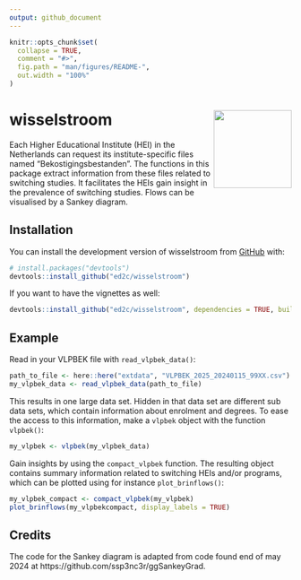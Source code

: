 ```yaml
---
output: github_document
---
```


<!-- README.md is generated from README.Rmd. Please edit that file -->

```r
knitr::opts_chunk$set(
  collapse = TRUE,
  comment = "#>",
  fig.path = "man/figures/README-",
  out.width = "100%"
)
```

# wisselstroom <img src="man/figures/logo.png" align="right" height="139" alt="" />

<!-- badges: start -->
<!-- badges: end -->

Each Higher Educational Institute (HEI) in the Netherlands can request its institute-specific files named "Bekostigingsbestanden". The functions in this package extract information from these files related to switching studies. It facilitates the HEIs gain insight in the prevalence of switching studies. Flows can be visualised by a Sankey diagram.

## Installation

You can install the development version of wisselstroom from [GitHub](https://github.com/) with:

``` r
# install.packages("devtools")
devtools::install_github("ed2c/wisselstroom")
```

If you want to have the vignettes as well:  

``` r
devtools::install_github("ed2c/wisselstroom", dependencies = TRUE, build_vignettes = TRUE)
```




## Example

Read in your VLPBEK file with `read_vlpbek_data()`:

``` r
path_to_file <- here::here("extdata", "VLPBEK_2025_20240115_99XX.csv")
my_vlpbek_data <- read_vlpbek_data(path_to_file)
```

This results in one large data set. Hidden in that data set are different sub data sets, which contain information about enrolment and degrees. To ease the access to this information, make a `vlpbek` object with the function `vlpbek()`:  

``` r
my_vlpbek <- vlpbek(my_vlpbek_data)
```

Gain insights by using the `compact_vlpbek` function. The resulting object contains summary information related to switching HEIs and/or programs, which can be plotted using for instance `plot_brinflows()`:

``` r
my_vlpbek_compact <- compact_vlpbek(my_vlpbek)
plot_brinflows(my_vlpbekcompact, display_labels = TRUE)
```

## Credits

The code for the Sankey diagram is adapted from code found end of may 2024 at  https://github.com/ssp3nc3r/ggSankeyGrad. 

